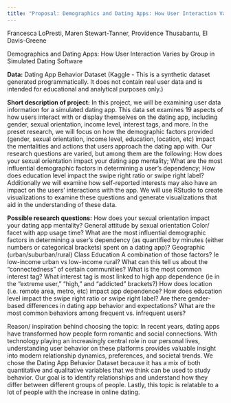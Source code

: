 ```yaml
---
title: "Proposal: Demographics and Dating Apps: How User Interaction Varies by Group in Simulated Dating Software"
---
```


Francesca LoPresti, Maren Stewart-Tanner, Providence Thusabantu, El Davis-Greene

Demographics and Dating Apps: How User Interaction Varies by Group in Simulated Dating Software

**Data:** Dating App Behavior Dataset (Kaggle - This is a synthetic dataset generated programmatically. It does not contain real user data and is intended for educational and analytical purposes only.)

**Short description of project:** 
In this project, we will be examining user data information for a simulated dating app. This data set examines 19 aspects of how users interact with or display themselves on the dating app, including gender, sexual orientation, income level, interest tags, and more. In the preset research, we will focus on how the demographic factors provided (gender, sexual orientation, income level, education, location, etc) impact the mentalities and actions that users approach the dating app with. Our research questions are varied, but among them are the following: How does your sexual orientation impact your dating app mentality; What are the most influential demographic factors in determining a user’s dependency; How does education level impact the swipe right ratio or swipe right label? Additionally we will examine how self-reported interests may also have an impact on the users’ interactions with the app. We will use RStudio to create visualizations to examine these questions and generate visualizations that aid in the understanding of these data. 

**Possible research questions:**
How does your sexual orientation impact your dating app mentality?
General attitude by sexual orientation
Color/ facet with app usage time?
What are the most influential demographic factors in determining a user’s dependency (as quantified by minutes (either numbers or categorical brackets) spent on a dating app)?
Geographic (urban/suburban/rural)
Class
Education
A combination of those factors? Ie low-income urban vs low-income rural?
What can this tell us about the “connectedness” of certain communities? 
What is the most common interest tag?
What interest tag is most linked to high app dependence (ie in the “extreme user,” “high,” and “addicted” brackets?)
How does location (i.e. remote area, metro, etc) impact app dependence? 
How does education level impact the swipe right ratio or swipe right label?
Are there gender-based differences in dating app behavior and expectations?
What are the most common behaviors among frequent vs. infrequent users?






Reason/ inspiration behind choosing the topic: 
In recent years, dating apps have transformed how people form romantic and social connections. With technology playing an increasingly central role in our personal lives, understanding user behavior on these platforms provides valuable insight into modern relationship dynamics, preferences, and societal trends. We chose the Dating App Behavior Dataset because it has a mix of both quantitative and qualitative variables that we think can be used to study behavior. Our goal is to identify relationships and understand how they differ between different groups of people. Lastly, this topic is relatable to a lot of people with the increase in online dating.
